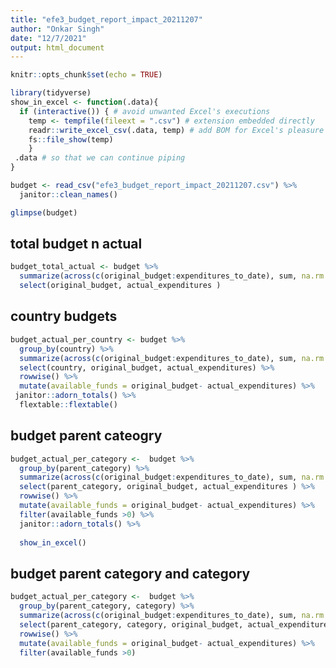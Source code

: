 ```yaml
---
title: "efe3_budget_report_impact_20211207"
author: "Onkar Singh"
date: "12/7/2021"
output: html_document
---
```


```r
knitr::opts_chunk$set(echo = TRUE)
```


```r
library(tidyverse)
show_in_excel <- function(.data){
  if (interactive()) { # avoid unwanted Excel's executions
    temp <- tempfile(fileext = ".csv") # extension embedded directly
    readr::write_excel_csv(.data, temp) # add BOM for Excel's pleasure
    fs::file_show(temp)
    }
 .data # so that we can continue piping 
}
```


```r
budget <- read_csv("efe3_budget_report_impact_20211207.csv") %>% 
  janitor::clean_names()

glimpse(budget)
```
## total budget n actual

```r
budget_total_actual <- budget %>% 
  summarize(across(c(original_budget:expenditures_to_date), sum, na.rm = T)) %>% 
  select(original_budget, actual_expenditures ) 
```

## country budgets
```r
budget_actual_per_country <- budget %>% 
  group_by(country) %>% 
  summarize(across(c(original_budget:expenditures_to_date), sum, na.rm =T)) %>% 
  select(country, original_budget, actual_expenditures) %>% 
  rowwise() %>% 
  mutate(available_funds = original_budget- actual_expenditures) %>% 
 janitor::adorn_totals() %>% 
  flextable::flextable()

```

## budget parent cateogry

```r
budget_actual_per_category <-  budget %>% 
  group_by(parent_category) %>% 
  summarize(across(c(original_budget:expenditures_to_date), sum, na.rm =T)) %>% 
  select(parent_category, original_budget, actual_expenditures ) %>%
  rowwise() %>% 
  mutate(available_funds = original_budget- actual_expenditures) %>% 
  filter(available_funds >0) %>% 
  janitor::adorn_totals() %>% 
  
  show_in_excel()
```


## budget parent category and category

```r
budget_actual_per_category <-  budget %>% 
  group_by(parent_category, category) %>% 
  summarize(across(c(original_budget:expenditures_to_date), sum, na.rm =T)) %>% 
  select(parent_category, category, original_budget, actual_expenditures ) %>%
  rowwise() %>% 
  mutate(available_funds = original_budget- actual_expenditures) %>% 
  filter(available_funds >0)
```

